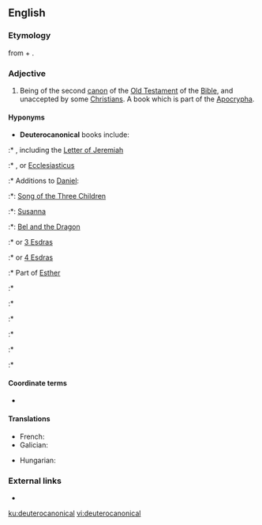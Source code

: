 ==English==
{{wikipedia|Deuterocanonical books|lang=en}}

===Etymology===
from {{etyl|grc|en}} {{m|grc|δεύτερος||second}} + {{m|grc|κανών||rule, model}}.

===Adjective===
{{en-adj|-}}

# {{label|en|biblical}} Being of the second [[canon]] of the [[Old Testament]] of the [[Bible]], and unaccepted by some [[Christian]]s. A book which is part of the [[Apocrypha]].

====Hyponyms====
* '''Deuterocanonical''' books include: 
:* {{l|en|Baruch}}, including the [[Letter of Jeremiah]]
:* {{l|en|Ben Sira}}, {{l|en|Sirach}} or [[Ecclesiasticus]]
:* Additions to [[Daniel]]:
:*: [[Song of the Three Children]]
:*: [[Susanna]]
:*: [[Bel and the Dragon]]
:* {{l|en|1 Esdras}} or [[3 Esdras]]
:* {{l|en|2 Esdras}} or [[4 Esdras]]
:* Part of [[Esther]]
:* {{l|en|Judith}}
:* {{l|en|1 Maccabees}}
:* {{l|en|2 Maccabees}}
:* {{l|en|Prayer of Manasses}}
:* {{l|en|Tobit}}
:* {{l|en|Wisdom}}

====Coordinate terms====
* {{l|en|protocanonical}}

====Translations====
{{trans-top|of the second canon of the Old Testament}}
* French: {{t+|fr|deutérocanonique|m|f}}
* Galician: {{t|gl|deuterocanónico}}
{{trans-mid}}
* Hungarian: {{t|hu|deuterokanonikus}}
{{trans-bottom}}

===External links===
* {{pedia|Deuterocanonical books}}

[[ku:deuterocanonical]]
[[vi:deuterocanonical]]